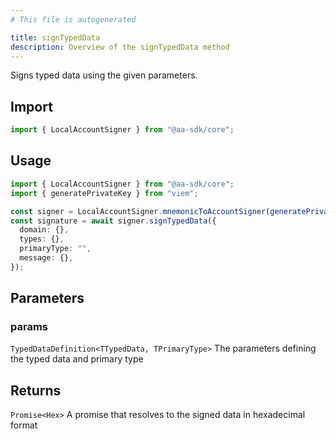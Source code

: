 ```yaml
---
# This file is autogenerated

title: signTypedData
description: Overview of the signTypedData method
---
```



Signs typed data using the given parameters.

## Import

```ts
import { LocalAccountSigner } from "@aa-sdk/core";
```

## Usage

```ts
import { LocalAccountSigner } from "@aa-sdk/core";
import { generatePrivateKey } from "viem";

const signer = LocalAccountSigner.mnemonicToAccountSigner(generatePrivateKey());
const signature = await signer.signTypedData({
  domain: {},
  types: {},
  primaryType: "",
  message: {},
});
```

## Parameters

### params

`TypedDataDefinition<TTypedData, TPrimaryType>`
The parameters defining the typed data and primary type

## Returns

`Promise<Hex>`
A promise that resolves to the signed data in hexadecimal format

